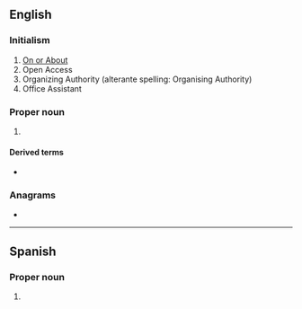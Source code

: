 {{also|oa|.o'a|oa'|óa|ōa|o.a.|o. Ä.}}
==English==

===Initialism===
{{rfc-header|lang=en|Initialism}}
{{head|en|initialism}}

# [[on or about|On or About]]
# Open Access
# Organizing Authority (alterante spelling: Organising Authority)
# Office Assistant

===Proper noun===
{{en-proper noun}}

# {{lb|en|scouting}} {{w|Order of the Arrow}}

====Derived terms====
* {{l|en|OAer}}

===Anagrams===
* {{anagrams|en|a=ao|AO|Ao|a.o.|ao}}

----

==Spanish==

===Proper noun===
{{head|es|proper noun}}

# {{abbreviation of|es|Oaxaca}} {{gloss|Mexican state}}